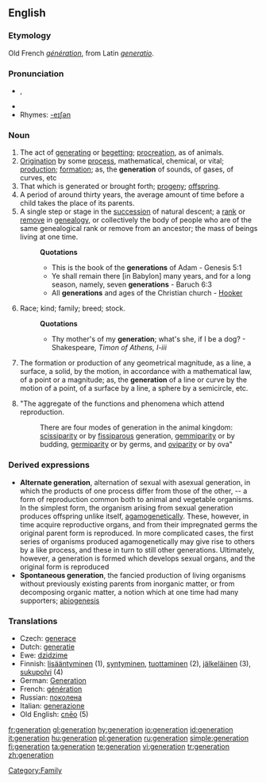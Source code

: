 {{see|génération}}
==English==

===Etymology===
Old French ''[[génération]]'', from Latin ''[[generatio]]''.

===Pronunciation===
*{{IPA|/ˌʤɛnəˈɹeɪʃən/}}, {{SAMPA|/%dZEn@"reIS@n/}}
*{{audio|en-us-generation.ogg|Audio (US)}}
*Rhymes: [[Rhymes:English:-eɪʃǝn|-eɪʃǝn]]

===Noun===
{{en-noun}}

# The act of [[generating]] or [[begetting]]; [[procreation]], as of animals.
# [[Origination]] by some [[process]], mathematical, chemical, or vital; [[production]]; [[formation]]; as, the '''generation''' of sounds, of gases, of curves, etc
# That which is generated or brought forth; [[progeny]]; [[offspring]].
# A period of around thirty years, the average amount of time before a child takes the place of its parents.
# A single step or stage in the [[succession]] of natural descent; a [[rank]] or [[remove]] in [[genealogy]], or collectively the body of people who are of the same genealogical rank or remove from an ancestor; the mass of beings living at one time.
#:'''Quotations'''
#:*This is the book of the '''generations''' of Adam - Genesis 5:1
#:*Ye shall remain there [in Babylon] many years, and for a long season, namely, seven '''generations''' - Baruch 6:3
#:*All '''generations''' and ages of the Christian church - [[Hooker]]
# Race; kind; family; breed; stock.
#:'''Quotations'''
#:*Thy mother's of my '''generation'''; what's she, if I be a dog? - Shakespeare, ''Timon of Athens, I-iii''
# {{geometry}} The formation or production of any geometrical magnitude, as a line, a surface, a solid, by the motion, in accordance with a mathematical law, of a point or a magnitude; as, the '''generation''' of a line or curve by the motion of a point, of a surface by a line, a sphere by a semicircle, etc.
# {{biology}} "The aggregate of the functions and phenomena which attend reproduction.
#:There are four modes of generation in the animal kingdom: [[scissiparity]] or by [[fissiparous]] generation, [[gemmiparity]] or by budding, [[germiparity]] or by germs, and [[oviparity]] or by ova"

{{rfc-header|Derived expressions}}
===Derived expressions===
*'''Alternate generation''', {{biology}} alternation of sexual with asexual generation, in which the products of one process differ from those of the other, -- a form of reproduction common both to animal and vegetable organisms. In the simplest form, the organism arising from sexual generation produces offspring unlike itself, [[agamogenetically]]. These, however, in time acquire reproductive organs, and from their impregnated germs the original parent form is reproduced. In more complicated cases, the first series of organisms produced agamogenetically may give rise to others by a like process, and these in turn to still other generations. Ultimately, however, a generation is formed which develops sexual organs, and the original form is reproduced
*'''Spontaneous generation''', {{biology}} the fancied production of living organisms without previously existing parents from inorganic matter, or from decomposing organic matter, a notion which at one time had many supporters; [[abiogenesis]]

===Translations===
{{top}}
*Czech: [[generace]] {{f}}
*Dutch: [[generatie]]
*Ewe: [[dzidzime]] {{n}}
*Finnish: [[lisääntyminen]] (1), [[syntyminen]], [[tuottaminen]] (2), [[jälkeläinen]] (3), [[sukupolvi]] (4)
*German: [[Generation]] {{f}}
*French: [[génération]]
*Russian: [[поколена]] {{f}}
*Italian: [[generazione]] {{f}}
*Old English: [[cneo|cnēo]] {{n}} (5)
{{bottom}}

[[Category:Family]]

[[fr:generation]]
[[gl:generation]]
[[hy:generation]]
[[io:generation]]
[[id:generation]]
[[it:generation]]
[[hu:generation]]
[[pl:generation]]
[[ru:generation]]
[[simple:generation]]
[[fi:generation]]
[[ta:generation]]
[[te:generation]]
[[vi:generation]]
[[tr:generation]]
[[zh:generation]]